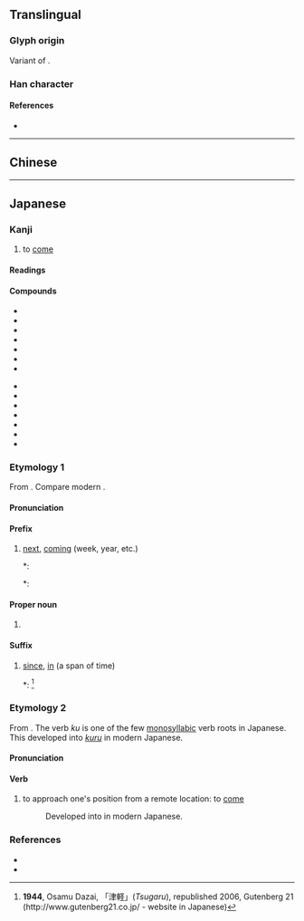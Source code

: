 {{also|來|夹}}
{{character info/new}}

==Translingual==
{{CJKV-forms|來|来|来|來}}
{{stroke order|strokes=7}}
{{stroke order|type=animate}}

===Glyph origin===
Variant of {{l|mul|來}}.

===Han character===
{{Han char|rn=75|rad=木|as=03|sn=7|four=|canj=DT|ids=⿻未丷,⿻木䒑,⿻一米}}

====References====
* {{Han ref|kx=0513.011|dkj=14489|hdz=10021.090|uh=6765|ud=26469}}

----

==Chinese==
{{zh-see|來|sv}}

----

==Japanese==
{{ja-kanji forms|来|來}}

===Kanji===
{{ja-kanji|grade=2|rs=木03|kyu=來}}

# to [[come]]

====Readings====
{{ja-readings
|goon=らい
|kanon=らい
|kun=く-る, きた-る, きた-す, き-たる, き-たす
|nanori=き
}}

====Compounds====
{{attention|ja|Compounds need substantial expansion.}}
{{der-top|Compounds}}
* {{ja-r|外来%語|がいらい%ご}}
* {{ja-r|招%来|しょう%らい}}
* {{ja-r|当来|とうらい|[[afterlife]]}}
* {{ja-r|到来|とうらい|[[arrival]]; [[beginning]], [[start]]}}
* {{ja-r|淘来|とうらい|[[washing]] [[near]]}}
* {{ja-r|未%来|み%らい|[[future]]}}
* {{ja-r|来月|らいげつ}}
{{der-mid}}
* {{ja-r|来迎|らいごう}}
* {{ja-r|来日|らいじつ}}
* {{ja-r|来週|らいしゅう}}
* {{ja-r|来%世|らい%せ}}
* {{ja-r|来年|らいねん}}
* {{ja-r|来賓|らいひん}}
* {{ja-r|来歴|らいれき}}
{{der-bottom}}

===Etymology 1===
{{ja-kanjitab|らい|yomi=on}}
From {{etyl|ltc|ja|sort=らい}} {{m|ltc|來|tr=*ləi}}. Compare modern {{etyl|cmn|-}} {{zh-m|來}}.

====Pronunciation====
{{ja-pron|らい|y=on}}

====Prefix====
{{ja-pos|prefix|らい|kyu=來}}

# [[next]], [[coming]] (week, year, etc.)
#*: {{ja-usex|'''来'''年、 '''来'''週|'''らい'''ねん、 '''らい'''しゅう|'''next''' year, '''next''' week}}
#*: {{ja-usex|'''来'''週 月%曜%日 に 会いましょう。|'''らい'''しゅう げつ%よう%び に あいましょう。|Let's meet Monday '''next'''. / Let's meet this '''coming''' Monday.}}

====Proper noun====
{{ja-pos|proper|らい|kyu=來}}

# {{surname|ja|sort=らい}}

====Suffix====
{{ja-pos|suffix|らい|kyu=來}}

# [[since]], [[in]] (a span of time)
#*: {{ja-usex|この 二、 三年'''来'''、 私 は 青森%市 へ 二、 三度 行った が、...|^この に、 さんねん-'''らい'''、 わたし は ^あおもり-%し へ に、 さんど いった が、...|I went to Aomori two or three times '''in''' the past two or three years, ...}}<ref>'''1944''', Osamu Dazai, 「津軽」(''Tsugaru''), republished 2006, Gutenberg 21 (http://www.gutenberg21.co.jp/ - website in Japanese)</ref>

===Etymology 2===
{{ja-kanjitab|く|yomi=kun}}
From {{etyl|ojp|ja|sort=く}}. The verb ''ku'' is one of the few [[monosyllabic]] verb roots in Japanese. This developed into [[来る|''kuru'']] in modern Japanese.

====Pronunciation====
{{ja-pron|く|y=kun}}

====Verb====
{{ja-verb|く|kyu=來}}

# {{lb|ja|sort=く|obsolete}} to approach one's position from a remote location: to [[come]]
#: Developed into {{ja-l|来る|くる|kuru}} in modern Japanese.

===References===
* {{R:Kokugo Dai Jiten}}
* {{R:Daijirin}}